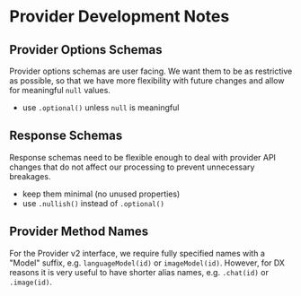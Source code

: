 # Provider Development Notes

## Provider Options Schemas

Provider options schemas are user facing.
We want them to be as restrictive as possible, so that we have more flexibility with future changes and allow for meaningful `null` values.

- use `.optional()` unless `null` is meaningful

## Response Schemas

Response schemas need to be flexible enough to deal with provider API changes that do not affect our processing
to prevent unnecessary breakages.

- keep them minimal (no unused properties)
- use `.nullish()` instead of `.optional()`

## Provider Method Names

For the Provider v2 interface, we require fully specified names with a "Model" suffix,
e.g. `languageModel(id)` or `imageModel(id)`.
However, for DX reasons it is very useful to have shorter alias names,
e.g. `.chat(id)` or `.image(id)`.
